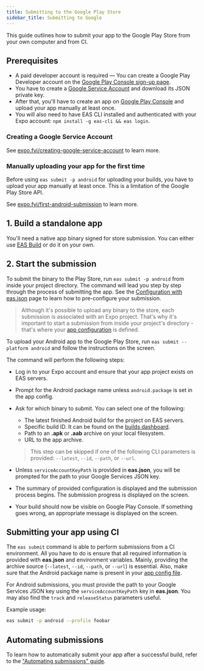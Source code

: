 ```yaml
---
title: Submitting to the Google Play Store
sidebar_title: Submitting to Google
---
```


This guide outlines how to submit your app to the Google Play Store from your own computer and from CI.

## Prerequisites

- A paid developer account is required &mdash; You can create a Google Play Developer account on the [Google Play Console sign-up page](https://play.google.com/apps/publish/signup/).
- You have to create a [Google Service Account](https://cloud.google.com/iam/docs/creating-managing-service-accounts) and download its JSON private key.
- After that, you'll have to create an app on [Google Play Console](https://play.google.com/apps/publish/) and upload your app manually at least once.
- You will also need to have EAS CLI installed and authenticated with your Expo account: `npm install -g eas-cli && eas login`.

### Creating a Google Service Account

See [expo.fyi/creating-google-service-account](https://expo.fyi/creating-google-service-account) to learn more.

### Manually uploading your app for the first time

Before using `eas submit -p android` for uploading your builds, you have to upload your app manually at least once. This is a limitation of the Google Play Store API.

See [expo.fyi/first-android-submission](https://expo.fyi/first-android-submission) to learn more.

## 1. Build a standalone app

You'll need a native app binary signed for store submission. You can either use [EAS Build](introduction.mdx) or do it on your own.

## 2. Start the submission

To submit the binary to the Play Store, run `eas submit -p android` from inside your project directory. The command will lead you step by step through the process of submitting the app. See the [Configuration with eas.json](./eas-json.mdx) page to learn how to pre-configure your submission.

> Although it's possible to upload any binary to the store, each submission is associated with an Expo project. That's why it's important to start a submission from inside your project's directory - that's where your [app configuration](../workflow/configuration.mdx) is defined.

To upload your Android app to the Google Play Store, run `eas submit --platform android` and follow the instructions on the screen.

The command will perform the following steps:

- Log in to your Expo account and ensure that your app project exists on EAS servers.
- Prompt for the Android package name unless `android.package` is set in the app config.
- Ask for which binary to submit. You can select one of the following:

  - The latest finished Android build for the project on EAS servers.
  - Specific build ID. It can be found on the [builds dashboard](https://expo.dev/builds).
  - Path to an **.apk** or **.aab** archive on your local filesystem.
  - URL to the app archive.

  > This step can be skipped if one of the following CLI parameters is provided: `--latest`, `--id`, `--path`, or `--url`.

- Unless `serviceAccountKeyPath` is provided in **eas.json**, you will be prompted for the path to your Google Services JSON key.
- The summary of provided configuration is displayed and the submission process begins. The submission progress is displayed on the screen.
- Your build should now be visible on Google Play Console. If something goes wrong, an appropriate message is displayed on the screen.

## Submitting your app using CI

The `eas submit` command is able to perform submissions from a CI environment. All you have to do is ensure that all required information is provided with **eas.json** and environment variables. Mainly, providing the archive source (`--latest`, `--id`, `--path`, or `--url`) is essential. Also, make sure that the Android package name is present in your [app config file](/workflow/configuration.mdx).

For Android submissions, you must provide the path to your Google Services JSON key using the `serviceAccountKeyPath` key in **eas.json**. You may also find the `track` and `releaseStatus` parameters useful.

Example usage:

```sh
eas submit -p android --profile foobar
```

## Automating submissions

To learn how to automatically submit your app after a successful build, refer to the ["Automating submissions" guide](/build/automating-submissions.mdx).